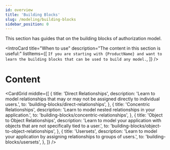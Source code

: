 ```yaml
---
id: overview
title: 'Building Blocks'
slug: /modeling/building-blocks
sidebar_position: 0
---
```



<DocumentationNotice />

This section has guides that on the building blocks of authorization model.

<IntroCard
  title="When to use"
  description="The content in this section is useful:"
  listItems={[
    `If you are starting with {ProductName} and want to learn the building blocks that can be used to build any model.`,
  ]}
/>

# Content

<CardGrid
  middle={[
    {
      title: 'Direct Relationships',
	  description: 'Learn to model relationships that may or may not be assigned directly to individual users.',
      to: 'building-blocks/direct-relationships',
    },
    {
      title: 'Concentric Relationships',
	  description: 'Learn to model nested relationships in your application.',
      to: 'building-blocks/concentric-relationships',
    },
    {
      title: 'Object to Object Relationships',
	  description: 'Learn to model your application with objects that are not specifically tied to a user.',
      to: 'building-blocks/object-to-object-relationships',
    },
    {
      title: 'Usersets',
	  description: 'Learn to model your application by assigning relationships to groups of users.',
      to: 'building-blocks/usersets',
    },
  ]}
/>
